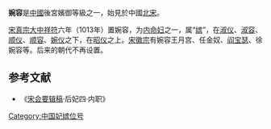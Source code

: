 '''婉容'''是[[中國|中國]]後宮嬪御等級之一，始見於中國[[北宋|北宋]]。

[[宋真宗|宋真宗]][[大中祥符|大中祥符]]六年（1013年）置婉容，为[[内命妇|内命妇]]之一，属“[[嫔|嫔]]”，在[[淑仪|淑仪]]、[[淑容|淑容]]、[[顺仪|顺仪]]、[[顺容|顺容]]、[[婉仪|婉仪]]之下，在[[昭仪|昭仪]]之上。[[宋徽宗|宋徽宗]]有婉容王月宫、任金奴、[[阎宝瑟|阎宝瑟]]、徐婉容等。后来的朝代不再设置。

==参考文献==
* 《[[宋会要辑稿|宋会要辑稿]]·后妃四·内职》
{{DEFAULTSORT:W}}
[[Category:中国妃嫔位号|Category:中国妃嫔位号]]